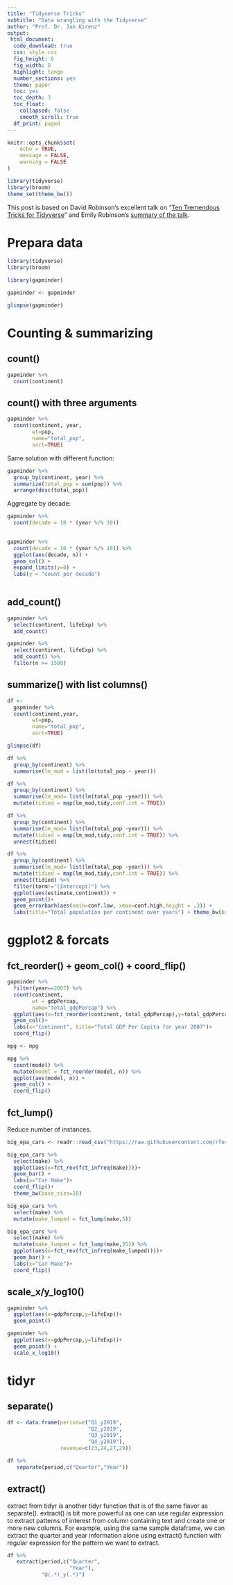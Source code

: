 ```yaml
---
title: "Tidyverse Tricks"
subtitle: "Data wrangling with the Tidyverse"
author: "Prof. Dr. Jan Kirenz"
output:
 html_document:
  code_download: true 
  css: style.css 
  fig_height: 6
  fig_width: 8
  highlight: tango
  number_sections: yes
  theme: paper
  toc: yes
  toc_depth: 3
  toc_float: 
    collapsed: false
    smooth_scroll: true 
  df_print: paged
---
```


```r
knitr::opts_chunk$set(
	echo = TRUE,
	message = FALSE,
	warning = FALSE
)

library(tidyverse)
library(broom)
theme_set(theme_bw())

```

This post is based on David Robinson’s excellent talk on “[Ten Tremendous Tricks for Tidyverse](https://www.youtube.com/watch?v=NDHSBUN_rVU)” and Emily Robinson's [summary of the talk](https://cmdlinetips.com/2019/12/10-tidyverse-tricks/).

# Prepara data

```r
library(tidyverse)
library(broom)

library(gapminder)

gapminder <- gapminder

glimpse(gapminder)

```


# Counting & summarizing

## count()

```r

gapminder %>% 
  count(continent)

```

## count() with three arguments

```r

gapminder %>% 
  count(continent, year, 
        wt=pop,
        name="total_pop", 
        sort=TRUE)

```

Same solution with different function:

```r

gapminder %>% 
  group_by(continent, year) %>%
  summarize(total_pop = sum(pop)) %>%
  arrange(desc(total_pop))

```

Aggregate by decade:

```r

gapminder %>% 
  count(decade = 10 * (year %/% 10)) 
       
```



```r

gapminder %>% 
  count(decade = 10 * (year %/% 10)) %>% 
  ggplot(aes(decade, n)) +
  geom_col() +
  expand_limits(y=0) +
  labs(y = "count per decade")
  
```


## add_count()

```r

gapminder %>% 
  select(continent, lifeExp) %>% 
  add_count()

```

```r

gapminder %>% 
  select(continent, lifeExp) %>% 
  add_count() %>% 
  filter(n >= 1500)

```


## summarize() with list columns()

```r

df <- 
  gapminder %>% 
  count(continent,year, 
        wt=pop,
        name="total_pop", 
        sort=TRUE) 

glimpse(df)

```

```r

df %>%
  group_by(continent) %>%
  summarise(lm_mod = list(lm(total_pop ~ year)))

```

```r

df %>%
  group_by(continent) %>%
  summarise(lm_mod= list(lm(total_pop ~year))) %>%
  mutate(tidied = map(lm_mod,tidy,conf.int = TRUE))

```


```r

df %>%
  group_by(continent) %>%
  summarise(lm_mod= list(lm(total_pop ~year))) %>%
  mutate(tidied = map(lm_mod,tidy,conf.int = TRUE)) %>%
  unnest(tidied) 

```

```r

df %>%
  group_by(continent) %>%
  summarise(lm_mod= list(lm(total_pop ~year))) %>%
  mutate(tidied = map(lm_mod,tidy,conf.int = TRUE)) %>%
  unnest(tidied) %>%
  filter(term!="(Intercept)") %>%
  ggplot(aes(estimate,continent)) +
  geom_point()+
  geom_errorbarh(aes(xmin=conf.low, xmax=conf.high,height = .3)) +
  labs(title="Total population per continent over years") + theme_bw(base_size=16)

```

# ggplot2 & forcats

## fct_reorder() + geom_col() + coord_flip()

```r

gapminder %>% 
  filter(year==2007) %>%
  count(continent, 
        wt = gdpPercap, 
        name="total_gdpPercap") %>%
  ggplot(aes(x=fct_reorder(continent, total_gdpPercap),y=total_gdpPercap))+
  geom_col()+
  labs(x="Continent", title="Total GDP Per Capita for year 2007")+
  coord_flip()

```



```r
mpg <- mpg

mpg %>% 
  count(model) %>% 
  mutate(model = fct_reorder(model, n)) %>% 
  ggplot(aes(model, n)) +
  geom_col() +
  coord_flip()

```

## fct_lump()

Reduce number of instances.

```r
big_epa_cars <- readr::read_csv("https://raw.githubusercontent.com/rfordatascience/tidytuesday/master/data/2019/2019-10-15/big_epa_cars.csv")
```

```r

big_epa_cars %>% 
  select(make) %>%
  ggplot(aes(x=fct_rev(fct_infreq(make))))+
  geom_bar() +
  labs(x="Car Make")+
  coord_flip()+
  theme_bw(base_size=10)

```

```r

big_epa_cars %>% 
  select(make) %>%
  mutate(make_lumped = fct_lump(make,5))

```

```r

big_epa_cars %>% 
  select(make) %>%
  mutate(make_lumped = fct_lump(make,35)) %>%
  ggplot(aes(x=fct_rev(fct_infreq(make_lumped))))+
  geom_bar() +
  labs(x="Car Make")+
  coord_flip()

```

## scale_x/y_log10()


```r

gapminder %>% 
  ggplot(aes(x=gdpPercap,y=lifeExp))+
  geom_point() 

```

```r

gapminder %>% 
  ggplot(aes(x=gdpPercap,y=lifeExp))+
  geom_point() +
  scale_x_log10()

```

# tidyr

## separate()


```r

df <- data.frame(period=c("Q1_y2019",
                          "Q2_y2019",
                          "Q3_y2019",
                          "Q4_y2019"),
                 revenue=c(23,24,27,29))
```


```r

df %>% 
   separate(period,c("Quarter","Year"))

```

## extract()

extract from tidyr is another tidyr function that is of the same flavor as separate(). extract() is bit more powerful as one can use regular expression to extract patterns of interest from column containing text and create one or more new columns.
For example, using the same sample dataframe, we can extract the quarter and year information alone using extract() function with regular expression for the pattern we want to extract.

```r

df %>% 
   extract(period,c("Quarter",
                    "Year"),
           "Q(.*)_y(.*)")
```


